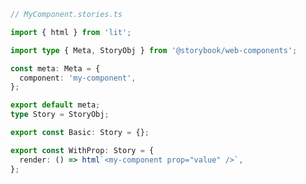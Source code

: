 ```ts
// MyComponent.stories.ts

import { html } from 'lit';

import type { Meta, StoryObj } from '@storybook/web-components';

const meta: Meta = {
  component: 'my-component',
};

export default meta;
type Story = StoryObj;

export const Basic: Story = {};

export const WithProp: Story = {
  render: () => html`<my-component prop="value" />`,
};
```
